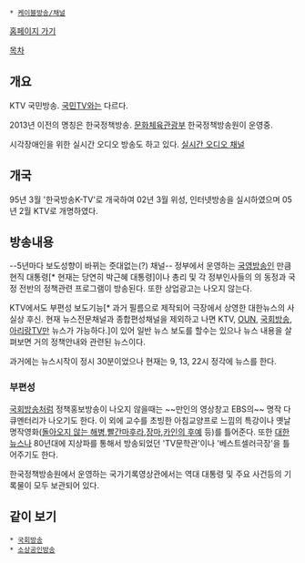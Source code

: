  * [[케이블방송/채널]]

[http://www.ktv.go.kr/ 홈페이지 가기]

[[목차]]
== 개요 ==
KTV 국민방송. [[국민TV]]와는 다르다.

2013년 이전의 명칭은 한국정책방송. [[문화체육관광부]] 한국정책방송원이 운영중.

시각장애인을 위한 실시간 오디오 방송도 하고 있다. [http://www.podbbang.com/live/KTV 실시간 오디오 채널]
== 개국 ==
95년 3월 '한국방송K-TV'로 개국하여 02년 3월 위성, 인터넷방송을 실시하였으며 05년 2월 KTV로 개명하였다.

== 방송내용 ==
--5년마다 보도성향이 바뀌는 줏대없는(?) 채널--
정부에서 운영하는 [[국영방송]]인 만큼 현직 대통령[* 현재는 당연히 박근혜 대통령]이나 총리 및 각 정부인사들의 의 동정과 국정 전반의 정책관련 프로그램이 방송된다. 또한 상업광고는 나오지 않는다.

KTV에서도 부편성 보도기능[* 과거 필름으로 제작되어 극장에서 상영한 대한뉴스의 사실상 후신. 현재 뉴스전문채널과 종합편성채널을 제외하고 나면 KTV, [[OUN]], [[국회방송]], [[아리랑TV]]만 뉴스가 가능하다.]이 있어 일반 뉴스 보도를 할수는 있으나 뉴스 내용을 살펴보면 거의 정책안내와 관련된 뉴스이다.

과거에는 뉴스시작이 정시 30분이었으나 현재는 9, 13, 22시 정각에 뉴스를 한다.

=== 부편성 ===
[[국회방송]]처럼 정책홍보방송이 나오지 않을때는 ~~만인의 영상창고 EBS의~~ 명작 다큐멘터리가 나오기도 한다. 이 외에 교수를 초빙한 아침교양프로 느낌의 특강이나 옛날 명작영화([[돌아오지 않는 해병]],[[빨간마후라]],[[장마]],[[카인의 후예]] 등)를 틀어준다. 또한 [[대한뉴스]]나 80년대에 지상파를 통해서 방송되었던 'TV문학관'이나 '베스트셀러극장'을 틀어주기도 한다.

한국정책방송원에서 운영하는 국가기록영상관에서는 역대 대통령 및 주요 사건등의 기록물이 모두 보관되어 있다.

== 같이 보기 ==
 * [[국회방송]]
 * [[소상공인방송]]
